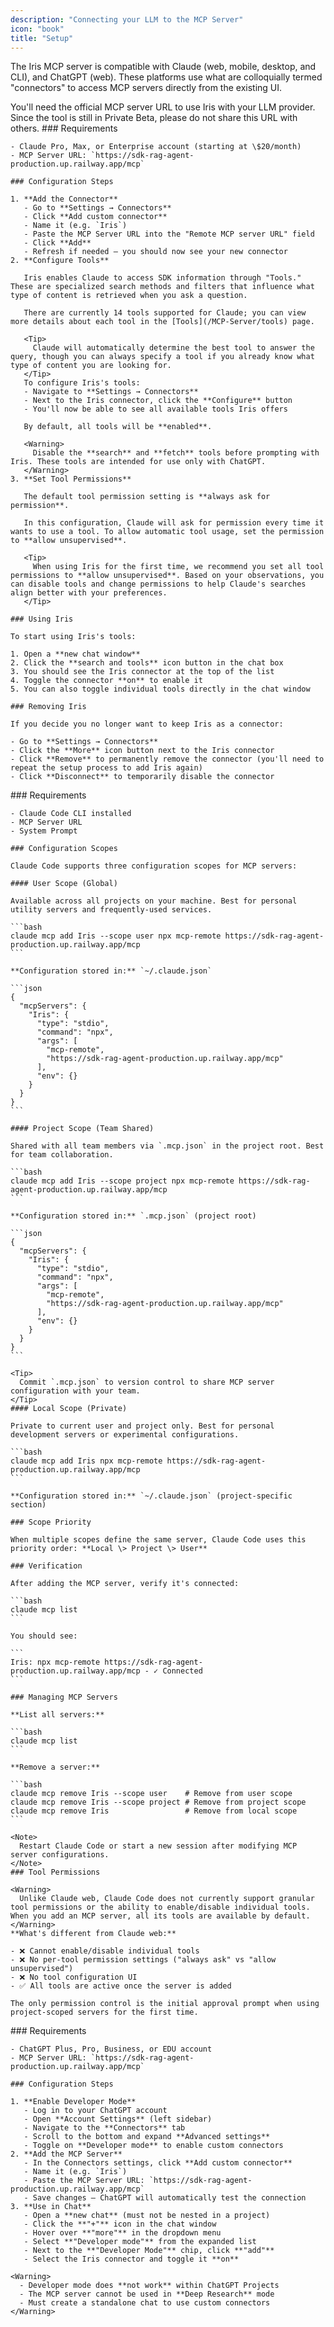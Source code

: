 ```yaml
---
description: "Connecting your LLM to the MCP Server"
icon: "book"
title: "Setup"
---
```


The Iris MCP server is compatible with Claude (web, mobile, desktop, and CLI), and ChatGPT (web). These platforms use what are colloquially termed "connectors" to access MCP servers directly from the existing UI.

<Note>
  You'll need the official MCP server URL to use Iris with your LLM provider. Since the tool is still in Private Beta, please do not share this URL with others.
</Note>

<Tabs>
  <Tab title="Claude">
    ### Requirements

    - Claude Pro, Max, or Enterprise account (starting at \$20/month)
    - MCP Server URL: `https://sdk-rag-agent-production.up.railway.app/mcp`

    ### Configuration Steps

    1. **Add the Connector**
       - Go to **Settings → Connectors**
       - Click **Add custom connector**
       - Name it (e.g. `Iris`)
       - Paste the MCP Server URL into the "Remote MCP server URL" field
       - Click **Add**
       - Refresh if needed — you should now see your new connector
    2. **Configure Tools**

       Iris enables Claude to access SDK information through "Tools." These are specialized search methods and filters that influence what type of content is retrieved when you ask a question.

       There are currently 14 tools supported for Claude; you can view more details about each tool in the [Tools](/MCP-Server/tools) page.

       <Tip>
         Claude will automatically determine the best tool to answer the query, though you can always specify a tool if you already know what type of content you are looking for.
       </Tip>
       To configure Iris's tools:
       - Navigate to **Settings → Connectors**
       - Next to the Iris connector, click the **Configure** button
       - You'll now be able to see all available tools Iris offers

       By default, all tools will be **enabled**.

       <Warning>
         Disable the **search** and **fetch** tools before prompting with Iris. These tools are intended for use only with ChatGPT.
       </Warning>
    3. **Set Tool Permissions**

       The default tool permission setting is **always ask for permission**.

       In this configuration, Claude will ask for permission every time it wants to use a tool. To allow automatic tool usage, set the permission to **allow unsupervised**.

       <Tip>
         When using Iris for the first time, we recommend you set all tool permissions to **allow unsupervised**. Based on your observations, you can disable tools and change permissions to help Claude's searches align better with your preferences.
       </Tip>

    ### Using Iris

    To start using Iris's tools:

    1. Open a **new chat window**
    2. Click the **search and tools** icon button in the chat box
    3. You should see the Iris connector at the top of the list
    4. Toggle the connector **on** to enable it
    5. You can also toggle individual tools directly in the chat window

    ### Removing Iris

    If you decide you no longer want to keep Iris as a connector:

    - Go to **Settings → Connectors**
    - Click the **More** icon button next to the Iris connector
    - Click **Remove** to permanently remove the connector (you'll need to repeat the setup process to add Iris again)
    - Click **Disconnect** to temporarily disable the connector
  </Tab>
  <Tab title="Claude Code">
    ### Requirements

    - Claude Code CLI installed
    - MCP Server URL
    - System Prompt

    ### Configuration Scopes

    Claude Code supports three configuration scopes for MCP servers:

    #### User Scope (Global)

    Available across all projects on your machine. Best for personal utility servers and frequently-used services.

    ```bash
    claude mcp add Iris --scope user npx mcp-remote https://sdk-rag-agent-production.up.railway.app/mcp
    ```

    **Configuration stored in:** `~/.claude.json`

    ```json
    {
      "mcpServers": {
        "Iris": {
          "type": "stdio",
          "command": "npx",
          "args": [
            "mcp-remote",
            "https://sdk-rag-agent-production.up.railway.app/mcp"
          ],
          "env": {}
        }
      }
    }
    ```

    #### Project Scope (Team Shared)

    Shared with all team members via `.mcp.json` in the project root. Best for team collaboration.

    ```bash
    claude mcp add Iris --scope project npx mcp-remote https://sdk-rag-agent-production.up.railway.app/mcp
    ```

    **Configuration stored in:** `.mcp.json` (project root)

    ```json
    {
      "mcpServers": {
        "Iris": {
          "type": "stdio",
          "command": "npx",
          "args": [
            "mcp-remote",
            "https://sdk-rag-agent-production.up.railway.app/mcp"
          ],
          "env": {}
        }
      }
    }
    ```

    <Tip>
      Commit `.mcp.json` to version control to share MCP server configuration with your team.
    </Tip>
    #### Local Scope (Private)

    Private to current user and project only. Best for personal development servers or experimental configurations.

    ```bash
    claude mcp add Iris npx mcp-remote https://sdk-rag-agent-production.up.railway.app/mcp
    ```

    **Configuration stored in:** `~/.claude.json` (project-specific section)

    ### Scope Priority

    When multiple scopes define the same server, Claude Code uses this priority order: **Local \> Project \> User**

    ### Verification

    After adding the MCP server, verify it's connected:

    ```bash
    claude mcp list
    ```

    You should see:

    ```
    Iris: npx mcp-remote https://sdk-rag-agent-production.up.railway.app/mcp - ✓ Connected
    ```

    ### Managing MCP Servers

    **List all servers:**

    ```bash
    claude mcp list
    ```

    **Remove a server:**

    ```bash
    claude mcp remove Iris --scope user    # Remove from user scope
    claude mcp remove Iris --scope project # Remove from project scope
    claude mcp remove Iris                 # Remove from local scope
    ```

    <Note>
      Restart Claude Code or start a new session after modifying MCP server configurations.
    </Note>
    ### Tool Permissions

    <Warning>
      Unlike Claude web, Claude Code does not currently support granular tool permissions or the ability to enable/disable individual tools. When you add an MCP server, all its tools are available by default.
    </Warning>
    **What's different from Claude web:**

    - ❌ Cannot enable/disable individual tools
    - ❌ No per-tool permission settings ("always ask" vs "allow unsupervised")
    - ❌ No tool configuration UI
    - ✅ All tools are active once the server is added

    The only permission control is the initial approval prompt when using project-scoped servers for the first time.
  </Tab>
  <Tab title="ChatGPT">
    ### Requirements

    - ChatGPT Plus, Pro, Business, or EDU account
    - MCP Server URL: `https://sdk-rag-agent-production.up.railway.app/mcp`

    ### Configuration Steps

    1. **Enable Developer Mode**
       - Log in to your ChatGPT account
       - Open **Account Settings** (left sidebar)
       - Navigate to the **Connectors** tab
       - Scroll to the bottom and expand **Advanced settings**
       - Toggle on **Developer mode** to enable custom connectors
    2. **Add the MCP Server**
       - In the Connectors settings, click **Add custom connector**
       - Name it (e.g. `Iris`)
       - Paste the MCP Server URL: `https://sdk-rag-agent-production.up.railway.app/mcp`
       - Save changes — ChatGPT will automatically test the connection
    3. **Use in Chat**
       - Open a **new chat** (must not be nested in a project)
       - Click the **"+"** icon in the chat window
       - Hover over **"more"** in the dropdown menu
       - Select **"Developer mode"** from the expanded list
       - Next to the **"Developer Mode"** chip, click **"add"**
       - Select the Iris connector and toggle it **on**

    <Warning>
      - Developer mode does **not work** within ChatGPT Projects
      - The MCP server cannot be used in **Deep Research** mode
      - Must create a standalone chat to use custom connectors
    </Warning>
  </Tab>
</Tabs>